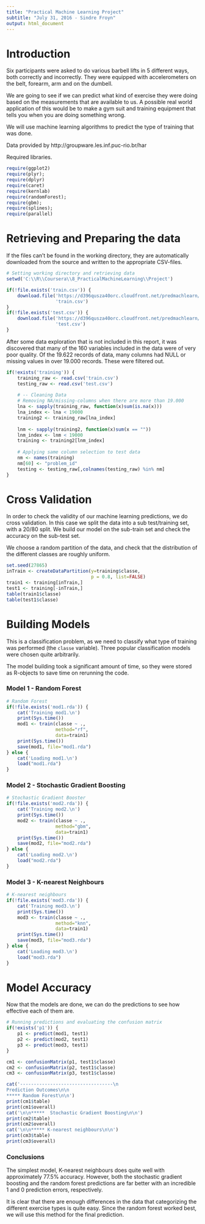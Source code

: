 ---
title: "Practical Machine Learning Project"
subtitle: "July 31, 2016 - Sindre Froyn"
output: html_document
---


# Introduction

Six participants were asked to do various barbell lifts in 5 different ways, both correctly and incorrectly. They were equipped with accelerometers on the belt, forearm, arm and on the dumbell.

We are going to see if we can predict what kind of exercise they were doing based on the measurements that are available to us. A possible real world application of this would be to make a gym suit and training equipment that tells you when you are doing something wrong.

We will use machine learning algorithms to predict the type of training that was done.

Data provided by http://groupware.les.inf.puc-rio.br/har

Required libraries.
```{r, results="hide", message=FALSE,  warning=FALSE, error=FALSE}
require(ggplot2)
require(plyr);
require(dplyr)
require(caret)
require(kernlab)
require(randomForest);
require(gbm);
require(splines);
require(parallel)
```

# Retrieving and Preparing the data

If the files can't be found in the working directory, they are automatically downloaded from the source and written to the appropriate CSV-files.

```{r}
# Setting working directory and retrieving data
setwd('C:\\R\\Coursera\\8_PracticalMachineLearning\\Project')

if(!file.exists('train.csv')) {
    download.file('https://d396qusza40orc.cloudfront.net/predmachlearn/pml-training.csv',
                  'train.csv')
}
if(!file.exists('test.csv')) {
    download.file('https://d396qusza40orc.cloudfront.net/predmachlearn/pml-testing.csv',
                  'test.csv')
}
```

After some data exploration that is not included in this report, it was discovered that many of the 160 variables included in the data were of very poor quality. Of the 19.622 records of data, many columns had NULL or missing values in over 19.000 records. These were filtered out.

```{r}
if(!exists('training')) { 
    training_raw <- read.csv('train.csv')
    testing_raw <- read.csv('test.csv')
    
    # -- Cleaning Data
    # Removing NA/missing-columns when there are more than 19.000
    lna <- sapply(training_raw, function(x)sum(is.na(x)))
    lna_index <- lna < 19000
    training2 <- training_raw[lna_index]
    
    lnm <- sapply(training2, function(x)sum(x == ""))
    lnm_index <- lnm < 19000
    training <- training2[lnm_index]
    
    # Applying same column selection to test data
    nm <- names(training)
    nm[60] <- "problem_id"
    testing <- testing_raw[,colnames(testing_raw) %in% nm]
}

```

# Cross Validation

In order to check the validity of our machine learning predictions, we do cross validation. In this case we split the data into a sub test/training set, with a 20/80 split. We build our model on the sub-train set and check the accuracy on the sub-test set.

We choose a random partition of the data, and check that the distribution of the different classes are roughly uniform.

```{r}
set.seed(27865)
inTrain <- createDataPartition(y=training$classe,
                               p = 0.8, list=FALSE)
train1 <- training[inTrain,]
test1 <- training[-inTrain,]
table(train1$classe)
table(test1$classe)
```

# Building Models

This is a classification problem, as we need to classify what type of training was performed (the `classe` variable). Three popular classification models were chosen quite arbitrarily.

The model building took a significant amount of time, so they were stored as R-objects to save time on rerunning the code.

### Model 1 - Random Forest

```{r}
# Random Forest
if(!file.exists('mod1.rda')) { 
    cat('Training mod1.\n')
    print(Sys.time())
    mod1 <- train(classe ~ .,
                  method="rf",
                  data=train1)
    print(Sys.time())
    save(mod1, file="mod1.rda")
} else {
    cat('Loading mod1.\n')
    load("mod1.rda")
}
```


### Model 2 - Stochastic Gradient Boosting

```{r}
# Stochastic Gradient Booster
if(!file.exists('mod2.rda')) { 
    cat('Training mod2.\n')
    print(Sys.time())
    mod2 <- train(classe ~ .,
                  method="gbm",
                  data=train1)
    print(Sys.time())
    save(mod2, file="mod2.rda")
} else {
    cat('Loading mod2.\n')
    load("mod2.rda")
}
```


### Model 3 - K-nearest Neighbours

```{r}
# K-nearest neighbours
if(!file.exists('mod3.rda')) { 
    cat('Training mod3.\n')
    print(Sys.time())
    mod3 <- train(classe ~ .,
                  method="knn",
                  data=train1)
    print(Sys.time())
    save(mod3, file="mod3.rda")
} else {
    cat('Loading mod3.\n')
    load("mod3.rda")
}
```

# Model Accuracy

Now that the models are done, we can do the predictions to see how effective each of them are.

```{r}
# Running predictions and evaluating the confusion matrix
if(!exists('p1')) { 
    p1 <- predict(mod1, test1)
    p2 <- predict(mod2, test1)
    p3 <- predict(mod3, test1)
}

cm1 <- confusionMatrix(p1, test1$classe)
cm2 <- confusionMatrix(p2, test1$classe)
cm3 <- confusionMatrix(p3, test1$classe)
```

```{r}
cat('----------------------------------\n
Prediction Outcomes\n\n
***** Random Forest\n\n')
print(cm1$table)
print(cm1$overall)
cat('\n\n*****  Stochastic Gradient Boosting\n\n')
print(cm2$table)
print(cm2$overall)
cat('\n\n***** K-nearest neighbours\n\n')
print(cm3$table)
print(cm3$overall)
```

### Conclusions

The simplest model, K-nearest neighbours does quite well with approximately 77.5% accuracy. However, both the stochastic gradient boosting and the random forest predictions are far better with an incredible 1 and 0 prediction errors, respectively.

It is clear that there are enough differences in the data that categorizing the different exercise types is quite easy. Since the random forest worked best, we will use this method for the final prediction. 

